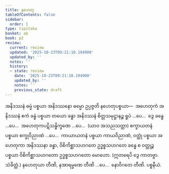 ```yaml
---
title: နဟေတု
tableOfContents: false
sidebar:
  order: 1
type: tipitaka
basket: ab
book: p2
review:
  current: review
  updated: '2025-10-23T09:21:10.194900'
  updated_by: ''
  notes: ''
  history:
  - state: review
    date: '2025-10-23T09:21:10.194900'
    updated_by: ''
    notes: ''
    previous_state: draft
---
```



<ReviewStatus review={frontmatter.review} showDetails={true} />

<HypothesisAnnotation frontmatter={frontmatter} />

<DynamicBreadcrumb />

<Division number="29" book="p2" e="ch" v="38" p="13">

<Paragraph number="602" book="p2">
အနိဒဿနံ ဓမ္မံ ပစ္စယာ အနိဒဿနော ဓမ္မော ဥပ္ပဇ္ဇတိ နဟေတုပစ္စယာ—  အဟေတုကံ အနိဒဿနံ ဧကံ ခန္ဓံ ပစ္စယာ တယော ခန္ဓာ အနိဒဿနံ စိတ္တသမုဋ္ဌာနဉ္စ ရူပံ …ပေ…  ဒွေ ခန္ဓေ …ပေ…  အဟေတုကပဋိသန္ဓိက္ခဏေ …ပေ…  (ယာဝ အသညသတ္တာ) စက္ခာယတနံ ပစ္စယာ စက္ခုဝိညာဏံ …ပေ…  ကာယာယတနံ ပစ္စယာ ကာယဝိညာဏံ, ဝတ္ထုံ ပစ္စယာ အဟေတုကာ အနိဒဿနာ ခန္ဓာ, ဝိစိကိစ္ဆာသဟဂတေ ဥဒ္ဓစ္စသဟဂတေ ခန္ဓေ စ ဝတ္ထုဉ္စ ပစ္စယာ ဝိစိကိစ္ဆာသဟဂတော ဥဒ္ဓစ္စသဟဂတော မောဟော. (ဣတရေပိ ဒွေ ကာတဗ္ဗာ. သံခိတ္တံ.)
</Paragraph>

</Division>
<Division number="30" book="p2" e="ch" v="38" p="13">

<Paragraph number="603" book="p2">
နဟေတုယာ တီဏိ, နအာရမ္မဏေ တီဏိ …ပေ…  နောဝိဂတေ တီဏိ.

</Paragraph>
</Division>

<Paragraph number="604" type="center" book="p2">
ပစ္စနီယံ.
</Paragraph>